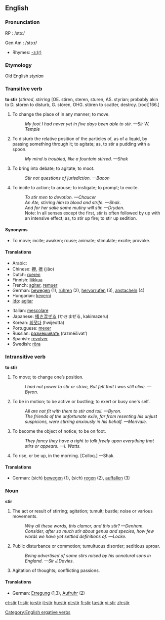 ==English==

===Pronunciation===
RP : /stɜː/

Gen Am : /stɜːr/
*Rhymes: [[Rhymes:English:-ɜː(r)|-ɜː(r)]]

===Etymology===
Old English ''[[styrian]]''
===Transitive verb===
'''to stir''' (''stirred'', ''stirring''
[OE. stiren, steren, sturen, AS. styrian;
probably akin to D. storen to disturb, G. stören, OHG.
stören to scatter, destroy. [root]166.]

# To change the place of in any manner; to move.
#:''My foot I had never yet in five days been able to stir. —Sir W. Temple''
# To disturb the relative position of the particles of, as of a liquid, by passing something through it; to agitate; as, to stir a pudding with a spoon.
#:''My mind is troubled, like a fountain stirred. —Shak''
# To bring into debate; to agitate; to moot.
#:''Stir not questions of jurisdiction. —Bacon''
# To incite to action; to arouse; to instigate; to prompt; to excite.
#:''To stir men to devotion. —Chaucer''
#:''An Ate, stirring him to blood and strife. —Shak.''
#:''And for her sake some mutiny will stir. —Dryden.''
#:Note: In all senses except the first, stir is often followed by up with an intensive effect; as, to stir up fire; to stir up sedition.

====Synonyms====
* To move; incite; awaken; rouse; animate; stimulate; excite; provoke.

====Translations====
{{top}}
*Arabic: {{ARchar|[[مزج]]}} {{Unicode|(mázaja)}}
*Chinese: [[攪]], [[搅]] (jiǎo)
*Dutch: [[roeren]]
*Finnish: [[liikkua]]
*French: [[agiter]], [[remuer]]
*German: [[bewegen]] (1), [[rühren]] (2), [[hervorrufen]] (3), [[anstacheln]] (4)
*Hungarian: [[keverni]]
*[[Ido]]: [[agitar]]
{{mid}}
*Italian: [[mescolare]]
*Japanese: [[掻き混ぜる]] (かきまぜる, kakimazeru)
*Korean: [[휘젓다]] (hwijeotta)
*Portuguese: [[mexer]]
*Russian: [[размешивать]] (razméšivat’)
*Spanish: [[revolver]]
*Swedish: [[röra]]
{{bottom}}

===Intransitive verb===
'''to stir'''

# To move; to change one’s position.
#:''I had not power to stir or strive, But felt that I was still alive. —Byron.''
# To be in motion; to be active or bustling; to exert or busy one's self.
#:''All are not fit with them to stir and toil. —Byron.''
#:''The friends of the unfortunate exile, far from resenting his unjust suspicions, were stirring anxiously in his behalf. —Merivale.''
# To become the object of notice; to be on foot.
#:''They fancy they have a right to talk freely upon everything that stirs or appears. —I. Watts.''
# To rise, or be up, in the morning. [Colloq.] —Shak.

====Translations====
*German: (sich) [[bewegen]] (1), (sich) [[regen]] (2), [[auffallen]] (3)

===Noun===
'''stir'''
#The act or result of stirring; agitation; tumult; bustle; noise or various movements.
#:''Why all these words, this clamor, and this stir? —Denham.''
#:''Consider, after so much stir about genus and species, how few words we have yet settled definitions of. —Locke.''
# Public disturbance or commotion; tumultuous disorder; seditious uproar.
#:''Being advertised of some stirs raised by his unnatural sons in England. —Sir J.Davies.''
# Agitation of thoughts; conflicting passions.

====Translations====
*German: [[Erregung]] (1,3), [[Aufruhr]] (2)

[[Category:English ergative verbs]]

[[et:stir]]
[[fr:stir]]
[[io:stir]]
[[it:stir]]
[[hu:stir]]
[[pt:stir]]
[[fi:stir]]
[[ta:stir]]
[[vi:stir]]
[[zh:stir]]